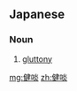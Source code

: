 ==Japanese==
{{ja-kanjitab|けん|たん|yomi=o}}

===Noun===
{{ja-noun|けんたん}}

# [[gluttony]]

[[mg:健啖]]
[[zh:健啖]]